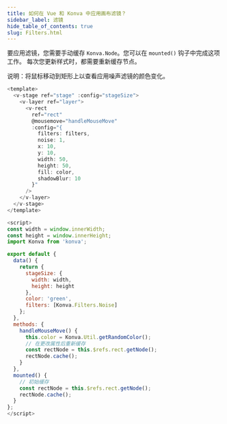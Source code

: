 ```yaml
---
title: 如何在 Vue 和 Konva 中应用画布滤镜？
sidebar_label: 滤镜
hide_table_of_contents: true
slug: Filters.html
---
```


要应用滤镜，您需要手动缓存 `Konva.Node`。您可以在 `mounted()` 钩子中完成这项工作。
每次您更新样式时，都需要重新缓存节点。

说明：将鼠标移动到矩形上以查看应用噪声滤镜的颜色变化。

```js live vue
<template>
  <v-stage ref="stage" :config="stageSize">
    <v-layer ref="layer">
      <v-rect
        ref="rect"
        @mousemove="handleMouseMove"
        :config="{
          filters: filters,
          noise: 1,
          x: 10,
          y: 10,
          width: 50,
          height: 50,
          fill: color,
          shadowBlur: 10
        }"
      />
    </v-layer>
  </v-stage>
</template>

<script>
const width = window.innerWidth;
const height = window.innerHeight;
import Konva from 'konva';

export default {
  data() {
    return {
      stageSize: {
        width: width,
        height: height
      },
      color: 'green',
      filters: [Konva.Filters.Noise]
    };
  },
  methods: {
    handleMouseMove() {
      this.color = Konva.Util.getRandomColor();
      // 在更改属性后重新缓存
      const rectNode = this.$refs.rect.getNode();
      rectNode.cache();
    }
  },
  mounted() {
    // 初始缓存
    const rectNode = this.$refs.rect.getNode();
    rectNode.cache();
  }
};
</script>
```